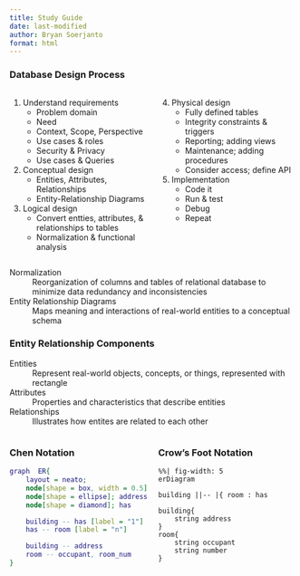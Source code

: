 ```yaml
---
title: Study Guide
date: last-modified
author: Bryan Soerjanto
format: html
---
```


### Database Design Process

:::: {.columns}

::: {.column width="50%"}
1. Understand requirements
    * Problem domain
    * Need
    * Context, Scope, Perspective
    * Use cases & roles
    * Security & Privacy
    * Use cases & Queries
2. Conceptual design
    * Entities, Attributes, Relationships
    * Entity-Relationship Diagrams
3. Logical design
    * Convert entties, attributes, & relationships to tables
    * Normalization & functional analysis
:::
:::{.column width="50%"}
4. Physical design
    * Fully defined tables
    * Integrity constraints & triggers
    * Reporting; adding views
    * Maintenance; adding procedures
    * Consider access; define API
5. Implementation
    * Code it
    * Run & test
    * Debug
    * Repeat
:::
::::

Normalization
: Reorganization of columns and tables of relational database to minimize data redundancy and inconsistencies

Entity Relationship Diagrams
: Maps meaning and interactions of real-world entities to a conceptual schema

### Entity Relationship Components
Entities
: Represent real-world objects, concepts, or things, represented with rectangle

Attributes
: Properties and characteristics that describe entities

Relationships
: Illustrates how entites are related to each other


:::: {.columns}
::: {.column width="50%"}
### Chen Notation
```dot
graph  ER{
    layout = neato;
    node[shape = box, width = 0.5]; building; room
    node[shape = ellipse]; address, occupant, room_num
    node[shape = diamond]; has

    building -- has [label = "1"]
    has -- room [label = "n"]

    building -- address
    room -- occupant, room_num
}
```
:::

::: {.column width="50%" margin="center"}
### Crow's Foot Notation
```mermaid
%%| fig-width: 5
erDiagram

building ||-- |{ room : has

building{
    string address
}
room{
    string occupant
    string number
}
```
:::
::::
